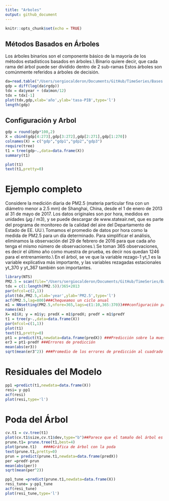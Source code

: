 ```yaml
---
title: "Arboles"
output: github_document
---
```


```r
knitr::opts_chunk$set(echo = TRUE)
```

## Métodos Basados en Árboles

Los árboles binarios son el componente básico de la mayoría de los métodos estadísticos basados en árboles.\\
Binario quiere decir, que cada rama del árbol puede ser dividido dentro de 2 sub-ramas Estos árboles son comúnmente referidos a árboles de decisión.


```r


da=read.table("/Users/sergiocalderon/Documents/GitHub/TimeSeries/Bases de Datos/GDPC1.txt",header=T) 
gdp = diff(log(da$rgdp))
tdx = da$year + (da$mon/12)
tdx = tdx[-1]
plot(tdx,gdp,xlab='año',ylab='tasa-PIB',type='l') 
length(gdp)

```

## Configuración y Arbol



```r

gdp = round(gdp*100,2)
X = cbind(gdp[4:273],gdp[3:272],gdp[2:271],gdp[1:270])
colnames(X) = c("gdp","gdp1","gdp2","gdp3")
require(tree)
t1 = tree(gdp~.,data=data.frame(X))
summary(t1)

plot(t1)
text(t1,pretty=0)
```


# Ejemplo completo

Considere la medición diaria de PM2.5 (materia particular fina con un diámetro menor a 2.5 mm) de Shanghai, China, desde el 1 de enero de 2013 al 31 de mayo de 2017. Los datos originales son por hora, medidos en unidades (𝜇g / m3), y se puede descargar de www.stateair.net, que es parte del programa de monitoreo de la calidad del aire del Departamento de Estado de EE. UU.\\
Tomamos el promedio de datos por hora como la medida de PM2.5 para un día determinado. Para simplificar el análisis, eliminamos la observación del 29 de febrero de 2016 para que cada año tenga el mismo número de observaciones.\\
Se toman 365 observaciones, es decir el último año como muestra de prueba, es decir nos quedan 1246 para el entrenamiento.\\
En el árbol, se ve que la variable rezago-1 yt_1 es la variable explicativa más importante, y las variables rezagadas estacionales yt_370 y yt_367 también son importantes.

```r
library(NTS)
PM2.5 = scan(file="/Users/sergiocalderon/Documents/GitHub/TimeSeries/Bases de Datos/d-Shanghai-1317.txt")
tdx = c(1:length(PM2.5))/365+2013
par(mfcol=c(2,1))
plot(tdx,PM2.5,xlab='year',ylab='PM2.5',type='l') 
acf(PM2.5,lag=800)###Chequeamos un ciclo anual
m1 = NNsetting(PM2.5,nfore=365,lags=c(1:10,365:370))###configuración prueba y entrenamiento al igual que las covariables.Es decir, los rezagos son y_1,....,y_10, y y_365,..,y_370, debido al ciclo anual.
names(m1)
X= m1$X; y = m1$y; predX = m1$predX; predY = m1$predY
t1 = tree(y~.,data=data.frame(X))
par(mfcol=c(1,1))
plot(t1)
text(t1,pretty=0) 
pt1 = predict(t1,newdata=data.frame(predX)) ###Predicción sobre la muestra de prueba
er3 = pt1-predY ###Errores de predicción
mean(abs(er3))
sqrt(mean(er3^2)) ###Promedio de los errores de predicción al cuadrado
```
# Residuales del Modelo

```r
pp1 =predict(t1,newdata=data.frame(X))
resi= y-pp1
acf(resi)
plot(resi,type='l')

```
# Poda del Árbol

```r
cv.t1 = cv.tree(t1)
plot(cv.t1$size,cv.t1$dev,type="b")##Parece que el tamaño del árbol es 4
prune.t1= prune.tree(t1,best=4)
plot(prune.t1)   ####Gráfica de árbol con la poda
text(prune.t1,pretty=0)
prun = predict(prune.t1,newdata=data.frame(predX)) 
per =predY-prun
mean(abs(per))
sqrt(mean(per^2))
```

```r
pp1_tune =predict(prune.t1,newdata=data.frame(X))
resi_tune= y-pp1_tune
acf(resi_tune)
plot(resi_tune,type='l')

```